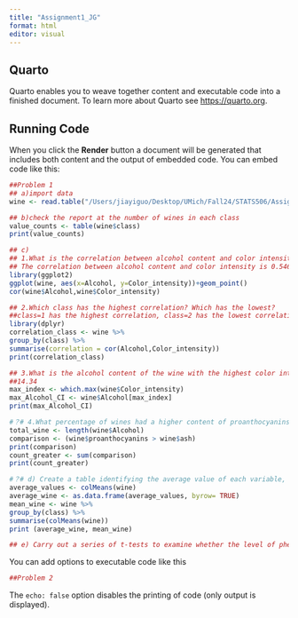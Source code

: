 ```yaml
---
title: "Assignment1_JG"
format: html
editor: visual
---
```


## Quarto

Quarto enables you to weave together content and executable code into a finished document. To learn more about Quarto see <https://quarto.org>.

## Running Code

When you click the **Render** button a document will be generated that includes both content and the output of embedded code. You can embed code like this:

```r
##Problem 1
## a)import data
wine <- read.table("/Users/jiayiguo/Desktop/UMich/Fall24/STATS506/Assignment1/wine.data", sep = ",", header = TRUE)

## b)check the report at the number of wines in each class
value_counts <- table(wine$class)
print(value_counts)

## c)
## 1.What is the correlation between alcohol content and color intensity?
## The correlation between alcohol content and color intensity is 0.5463642
library(ggplot2)
ggplot(wine, aes(x=Alcohol, y=Color_intensity))+geom_point()
cor(wine$Alcohol,wine$Color_intensity)

## 2.Which class has the highest correlation? Which has the lowest?
##class=1 has the highest correlation, class=2 has the lowest correlation
library(dplyr)
correlation_class <- wine %>%
group_by(class) %>%
summarise(correlation = cor(Alcohol,Color_intensity))
print(correlation_class)

## 3.What is the alcohol content of the wine with the highest color intensity?
##14.34
max_index <- which.max(wine$Color_intensity)
max_Alcohol_CI <- wine$Alcohol[max_index]
print(max_Alcohol_CI)

#？# 4.What percentage of wines had a higher content of proanthocyanins compare to ash?
total_wine <- length(wine$Alcohol)
comparison <- (wine$proanthocyanins > wine$ash)
print(comparison)
count_greater <- sum(comparison)
print(count_greater)

#？# d) Create a table identifying the average value of each variable, providing one row for the overall average, and one row per class with class averages. (This table does not need to be “fancy” but should clearly identify what each value represents.)
average_values <- colMeans(wine)
average_wine <- as.data.frame(average_values, byrow= TRUE)
mean_wine <- wine %>%
group_by(class) %>%
summarise(colMeans(wine))
print (average_wine, mean_wine)

## e) Carry out a series of t-tests to examine whether the level of phenols differs across the three classes. Present the R output and interpret the results. (You may use an existing R function to carry out the t-test, or for minor extra credit, manually write your own calculation of the t-test p-values.)
```

You can add options to executable code like this

```r
##Problem 2
```

The `echo: false` option disables the printing of code (only output is displayed).
